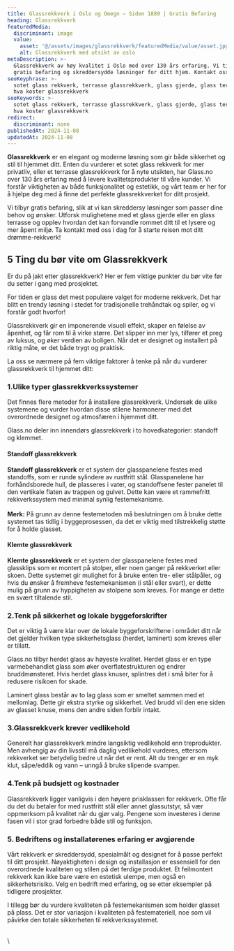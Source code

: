 ```yaml
---
title: Glassrekkverk i Oslo og Omegn – Siden 1889 | Gratis Befaring
heading: Glassrekkverk
featuredMedia:
  discriminant: image
  value:
    asset: '@/assets/images/glassrekkverk/featuredMedia/value/asset.jpg'
    alt: Glassrekkverk med utsikt av oslo
metaDescription: >-
  Glassrekkverk av høy kvalitet i Oslo med over 130 års erfaring. Vi tilbyr
  gratis befaring og skreddersydde løsninger for ditt hjem. Kontakt oss i dag!
seoKeyphrase: >-
  sotet glass rekkverk, terrasse glassrekkverk, glass gjerde, glass terrasse,
  hva koster glassrekkverk
seoKeywords: >-
  sotet glass rekkverk, terrasse glassrekkverk, glass gjerde, glass terrasse,
  hva koster glassrekkverk
redirect:
  discriminant: none
publishedAt: 2024-11-08
updatedAt: 2024-11-08
---
```

**Glassrekkverk** er en elegant og moderne løsning som gir både sikkerhet og stil til hjemmet ditt. Enten du vurderer et sotet glass rekkverk for mer privatliv, eller et terrasse glassrekkverk for å nyte utsikten, har Glass.no over 130 års erfaring med å levere kvalitetsprodukter til våre kunder. Vi forstår viktigheten av både funksjonalitet og estetikk, og vårt team er her for å hjelpe deg med å finne det perfekte glassrekkverket for ditt prosjekt.

Vi tilbyr gratis befaring, slik at vi kan skreddersy løsninger som passer dine behov og ønsker. Utforsk mulighetene med et glass gjerde eller en glass terrasse og opplev hvordan det kan forvandle rommet ditt til et lysere og mer åpent miljø. Ta kontakt med oss i dag for å starte reisen mot ditt drømme-rekkverk!

## 5 Ting du bør vite om Glassrekkverk

Er du på jakt etter glassrekkverk? Her er fem viktige punkter du bør vite før du setter i gang med prosjektet.

For tiden er glass det mest populære valget for moderne rekkverk. Det har blitt en trendy løsning i stedet for tradisjonelle trehåndtak og spiler, og vi forstår godt hvorfor!

Glassrekkverk gir en imponerende visuell effekt, skaper en følelse av åpenhet, og får rom til å virke større. Det slipper inn mer lys, tilfører et preg av luksus, og øker verdien av boligen. Når det er designet og installert på riktig måte, er det både trygt og praktisk.

La oss se nærmere på fem viktige faktorer å tenke på når du vurderer glassrekkverk til hjemmet ditt:

### **1.Ulike typer glassrekkverkssystemer**

Det finnes flere metoder for å installere glassrekkverk. Undersøk de ulike systemene og vurder hvordan disse stilene harmonerer med det overordnede designet og atmosfæren i hjemmet ditt.

Glass.no deler inn innendørs glassrekkverk i to hovedkategorier: standoff og klemmet.

#### Standoff glassrekkverk&#x20;

**Standoff glassrekkverk** er et system der glasspanelene festes med standoffs, som er runde sylindere av rustfritt stål. Glasspanelene har forhåndsborede hull, de plasseres i vater, og standoffsene fester panelet til den vertikale flaten av trappen og gulvet. Dette kan være et rammefritt rekkverkssystem med minimal synlig festemekanisme. \
\
**Merk:** På grunn av denne festemetoden må beslutningen om å bruke dette systemet tas tidlig i byggeprosessen, da det er viktig med tilstrekkelig støtte for å holde glasset.

#### Klemte glassrekkverk&#x20;

**Klemte glassrekkverk** er et system der glasspanelene festes med glassklips som er montert på stolper, eller noen ganger på rekkverket eller skoen. Dette systemet gir mulighet for å bruke enten tre- eller stålpåler, og hvis du ønsker å fremheve festemekanismen (i stål eller svart), er dette mulig på grunn av hyppigheten av stolpene som kreves. For mange er dette en svært tiltalende stil.

### 2.Tenk på sikkerhet og lokale byggeforskrifter

Det er viktig å være klar over de lokale byggeforskriftene i området ditt når det gjelder hvilken type sikkerhetsglass (herdet, laminert) som kreves eller er tillatt.

Glass.no tilbyr herdet glass av høyeste kvalitet. Herdet glass er en type varmebehandlet glass som øker overflatestrukturen og endrer bruddmønsteret. Hvis herdet glass knuser, splintres det i små biter for å redusere risikoen for skade.

Laminert glass består av to lag glass som er smeltet sammen med et mellomlag. Dette gir ekstra styrke og sikkerhet. Ved brudd vil den ene siden av glasset knuse, mens den andre siden forblir intakt.

### 3.Glassrekkverk krever vedlikehold

Generelt har glassrekkverk mindre langsiktig vedlikehold enn treprodukter. Men avhengig av din livsstil må daglig vedlikehold vurderes, ettersom rekkverket ser betydelig bedre ut når det er rent. Alt du trenger er en myk klut, såpe/eddik og vann – unngå å bruke slipende svamper.

### 4.Tenk på budsjett og kostnader

Glassrekkverk ligger vanligvis i den høyere prisklassen for rekkverk. Ofte får du det du betaler for med rustfritt stål eller annet glassutstyr, så vær oppmerksom på kvalitet når du gjør valg. Pengene som investeres i denne fasen vil i stor grad forbedre både stil og funksjon.

### 5. Bedriftens og installatørenes erfaring er avgjørende

Vårt rekkverk er skreddersydd, spesialmålt og designet for å passe perfekt til ditt prosjekt. Nøyaktigheten i design og installasjon er essensiell for den overordnede kvaliteten og stilen på det ferdige produktet. Et feilmontert rekkverk kan ikke bare være en estetisk ulempe, men også en sikkerhetsrisiko. Velg en bedrift med erfaring, og se etter eksempler på tidligere prosjekter.

I tillegg bør du vurdere kvaliteten på festemekanismen som holder glasset på plass. Det er stor variasjon i kvaliteten på festemateriell, noe som vil påvirke den totale sikkerheten til rekkverkssystemet.&#x20;

\
\\

